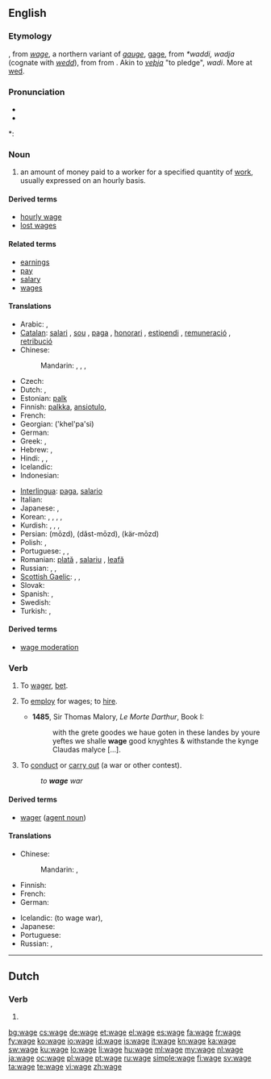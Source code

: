{{also|Wage}}
==English==
{{wikipedia}}

===Etymology===
{{etyl|xno}}, from {{etyl|ONF.}} ''[[wage]]'', a northern variant of {{etyl|fro}} ''[[gauge]]'', [[gage]], from {{etyl|frk}} ''*waddi, wadja'' (cognate with {{etyl|ang|-}} ''[[wedd]]''), from {{proto|Germanic|wadjō||wadi-|pledge|lang=}} from {{proto|Indo-European|wadh-|to pledge, redeem a pledge|lang=}}. Akin to {{etyl|non|-}} ''[[veþja]]'' "to pledge", {{etyl|got|-}} ''wadi''. More at [[wed]].

===Pronunciation===
* {{IPA|/weɪʤ/}}
* {{audio|en-us-wage.ogg|Audio (US)}}

*: {{rhymes|eɪdʒ}}

===Noun===
{{en-noun}}

# an amount of money paid to a worker for a specified quantity of [[Wikipedia:Labour (economics)|work]], usually expressed on an hourly basis.

====Derived terms====
* [[hourly wage]]
* [[lost wages]]

====Related terms====
* [[earnings]]
* [[pay]]
* [[salary]]
* [[wages]]

====Translations====
{{trans-top|money paid to a worker}}
* Arabic: {{t-|ar|أجر|m|tr='ájr}}, {{t-|ar|راتب|m|tr=raatib}}
* [[Catalan]]: [[salari]] {{m}}, [[sou]] {{m}}, [[paga]] {{f}}, [[honorari]] {{m}}, [[estipendi]] {{m}}, [[remuneració]] {{f}}, [[retribució]] {{f}}
* Chinese:
*: Mandarin: {{t-|cmn|工資|sc=Hani}}, {{t-|cmn|工资|tr=gōngzī|sc=Hani}}, {{t|cmn|薪金|tr=xīnjīn|sc=Hani}}, {{t-|cmn|薪水|tr=xīnshui|sc=Hani}}
* Czech: {{t-|cs|mzda|f}}
* Dutch: {{t+|nl|loon|n}}, {{t+|nl|salaris|n}}
* Estonian: [[palk]]
* Finnish: [[palkka]], [[ansiotulo]], {{t+|fi|liksa}}
* French: {{t+|fr|salaire|m}}
* Georgian: {{t|ka|ხელფასი|sc=Geor|xs=Georgian}} ('khel'pa'si)
* German: {{t+|de|Lohn|m}}
* Greek: {{t+|el|μισθός|m|tr=misthós}}, {{qualifier|colloquial, daily wage}} {{t+|el|μεροκάματο|n|tr=merokámato}}
* Hebrew: {{t|he|משכורת|f|tr=maskoret}}, {{t|he|שכר|m|tr=sakhar}}
* Hindi: {{t|hi|तनख़्वाह|tr=tanaḵẖvāha|xs=Hindi}}, {{t|hi|वेतन|tr=vētana|xs=Hindi}}, {{t|hi|मासिक वेतन|tr=māsika vētana|xs=Hindi}}
* Icelandic: {{t+|is|laun|n|p}}
* Indonesian: {{t+|id|gaji|xs=Indonesian}}
{{trans-mid}}
* [[Interlingua]]: [[paga]], [[salario]]
* Italian: {{t-|it|salario|m}}
* Japanese: {{t-|ja|給料|tr=きゅうりょう, kyūryō}}, {{t-|ja|サラリー|tr=sararī}}
* Korean: {{t+|ko|임금|tr=imgeum|sc=Hang}}, {{t|ko|급료|tr=geupryo|sc=Hang}}, {{t+|ko|봉급|tr=bonggeup|sc=Hang}}, {{t|ko|삯|tr=sak(s)|sc=Kore}}, {{t|ko|품삯|tr=pumsak|sc=Kore}}
* Kurdish: {{t+|ku|meaş|m}}, {{t+|ku|miz|m}}, {{t+|ku|muçe|m}}, {{t|ku|destheq|f}}
* Persian: {{fa-Arab|[[مزد]]}} (mōzd), {{fa-Arab|[[دست‌مزد]]}} (dăst-mōzd), {{fa-Arab|[[کارمزد]]}} (kär-mōzd)
* Polish: {{t-|pl|pensja|f}}, {{t+|pl|płaca|f}}
* Portuguese: {{t+|pt|salário|m}}, {{t+|pt|ordenado|m}}, {{t+|pt|remuneração|f}}
* Romanian: [[plată]] {{f}}, [[salariu]] {{n}}, [[leafă]] {{f}}
* Russian: {{t+|ru|заработная плата|f|tr=zárabotnaja pláta}}, {{t+|ru|зарплата|f|tr=zarpláta}}, {{t|ru|жалование|n|tr=žálovanije}}
* [[Scottish Gaelic]]: {{t-|gd|cosnadh|m|xs=Scottish Gaelic}}, {{t-|gd|pàigh|m|xs=Scottish Gaelic}}, {{t-|gd|tuarasdal|m|xs=Scottish Gaelic}}
* Slovak: {{t-|sk|mzda|f}}
* Spanish: {{t-|es|salario|m}}, {{t+|es|sueldo|m}}
* Swedish: {{t+|sv|lön|c}}
* Turkish: {{t|tr|ücret}}, {{t|tr|gündelik}}
{{trans-bottom}}

====Derived terms====
* [[wage moderation]]

===Verb===
{{en-verb|wag|ing}}

# {{transitive|obsolete}} To [[wager]], [[bet]].
# {{transitive|obsolete}} To [[employ]] for wages; to [[hire]].
#* '''1485''', Sir Thomas Malory, ''Le Morte Darthur'', Book I:
#*: with the grete goodes we haue goten in these landes by youre yeftes we shalle '''wage''' good knyghtes & withstande the kynge Claudas malyce [...].
# {{transitive}} To [[conduct]] or [[carry out]] (a war or other contest).
#: ''to '''wage''' war''

====Derived terms====
* [[wager#Etymology 2|wager]] ([[agent noun]])

====Translations====
{{trans-top|to conduct or carry out}}
* Chinese:
*: Mandarin: {{t|zh|發動|sc=Hani}}, {{t|zh|发动|tr=fādòng|sc=Hani}}
* Finnish: {{t+|fi|ryhtyä}}
* French: {{t+|fr|mener}}
* German: {{t|de|führen}}
{{trans-mid}}
* Icelandic: {{t|is|heyja stríð}} (to wage war), {{t|is|heyja}}
* Japanese: {{t+|ja|行う|tr=おこなう, okonau}}
* Portuguese: {{t+|pt|conduzir}}
* Russian: {{t+|ru|вести|tr=vestí}} {{impf}}, {{t+|ru|проводить|tr=provodít'}} {{impf}}
{{trans-bottom}}

----

==Dutch==

===Verb===
{{infl|nl}}

# {{nl-verb-form|n=sg|t=pres|m=subj|wagen}}

[[bg:wage]]
[[cs:wage]]
[[de:wage]]
[[et:wage]]
[[el:wage]]
[[es:wage]]
[[fa:wage]]
[[fr:wage]]
[[fy:wage]]
[[ko:wage]]
[[io:wage]]
[[id:wage]]
[[is:wage]]
[[it:wage]]
[[kn:wage]]
[[ka:wage]]
[[sw:wage]]
[[ku:wage]]
[[lo:wage]]
[[li:wage]]
[[hu:wage]]
[[ml:wage]]
[[my:wage]]
[[nl:wage]]
[[ja:wage]]
[[oc:wage]]
[[pl:wage]]
[[pt:wage]]
[[ru:wage]]
[[simple:wage]]
[[fi:wage]]
[[sv:wage]]
[[ta:wage]]
[[te:wage]]
[[vi:wage]]
[[zh:wage]]